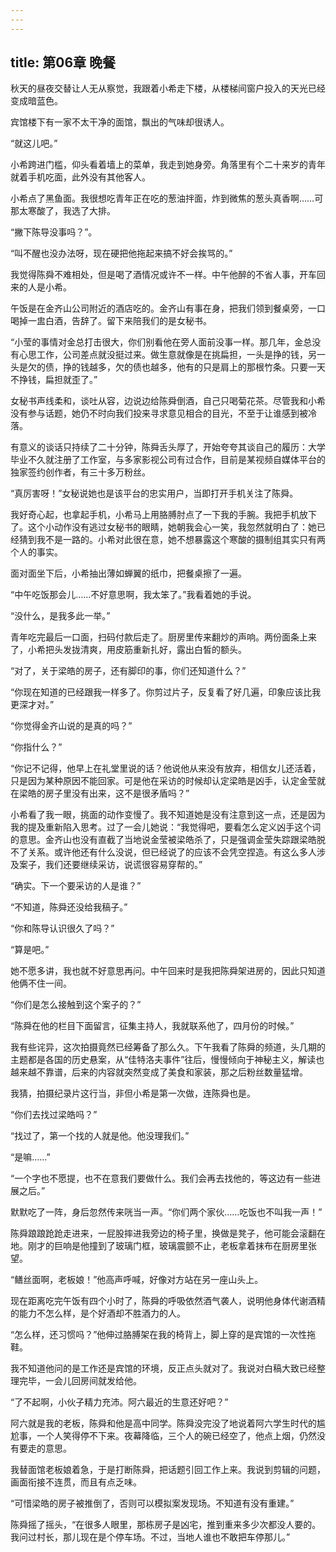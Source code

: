 ```yaml
---
---
---
```

title: 第06章 晚餐
---




秋天的昼夜交替让人无从察觉，我跟着小希走下楼，从楼梯间窗户投入的天光已经变成暗蓝色。

宾馆楼下有一家不太干净的面馆，飘出的气味却很诱人。

“就这儿吧。”

小希跨进门槛，仰头看着墙上的菜单，我走到她身旁。角落里有个二十来岁的青年就着手机吃面，此外没有其他客人。

小希点了黑鱼面。我很想吃青年正在吃的葱油拌面，炸到微焦的葱头真香啊……可那太寒酸了，我选了大排。

“撇下陈导没事吗？”。

“叫不醒也没办法呀，现在硬把他拖起来搞不好会挨骂的。”

我觉得陈舜不难相处，但是喝了酒情况或许不一样。中午他醉的不省人事，开车回来的人是小希。

午饭是在金齐山公司附近的酒店吃的。金齐山有事在身，把我们领到餐桌旁，一口喝掉一盅白酒，告辞了。留下来陪我们的是女秘书。

“小莹的事情对金总打击很大，你们别看他在旁人面前没事一样。那几年，金总没有心思工作，公司差点就没挺过来。做生意就像是在挑扁担，一头是挣的钱，另一头是欠的债，挣的钱越多，欠的债也越多，他有的只是肩上的那根竹条。只要一天不挣钱，扁担就歪了。”

女秘书声线柔和，谈吐从容，边说边给陈舜倒酒，自己只喝菊花茶。尽管我和小希没有参与话题，她仍不时向我们投来寻求意见相合的目光，不至于让谁感到被冷落。

有意义的谈话只持续了二十分钟，陈舜舌头厚了，开始夸夸其谈自己的履历：大学毕业不久就注册了工作室，与多家影视公司有过合作，目前是某视频自媒体平台的独家签约创作者，有三十多万粉丝。

“真厉害呀！”女秘说她也是该平台的忠实用户，当即打开手机关注了陈舜。

我好奇心起，也拿起手机，小希马上用胳膊肘点了一下我的手腕。我把手机放下了。这个小动作没有逃过女秘书的眼睛，她朝我会心一笑，我忽然就明白了：她已经猜到我不是一路的。小希对此很在意，她不想暴露这个寒酸的摄制组其实只有两个人的事实。

面对面坐下后，小希抽出薄如蝉翼的纸巾，把餐桌擦了一遍。

“中午吃饭那会儿……不好意思啊，我太笨了。”我看着她的手说。

“没什么，是我多此一举。”

青年吃完最后一口面，扫码付款后走了。厨房里传来翻炒的声响。两份面条上来了，小希把头发拢清爽，用皮筋重新扎好，露出白皙的额头。

“对了，关于梁皓的房子，还有脚印的事，你们还知道什么？”

“你现在知道的已经跟我一样多了。你剪过片子，反复看了好几遍，印象应该比我更深才对。”

“你觉得金齐山说的是真的吗？”

“你指什么？”

“你记不记得，他早上在礼堂里说的话？他说他从来没有放弃，相信女儿还活着，只是因为某种原因不能回家。可是他在采访的时候却认定梁皓是凶手，认定金莹就在梁皓的房子里没有出来，这不是很矛盾吗？”

小希看了我一眼，挑面的动作变慢了。我不知道她是没有注意到这一点，还是因为我的提及重新陷入思考。过了一会儿她说：“我觉得吧，要看怎么定义凶手这个词的意思。金齐山也没有直截了当地说金莹被梁皓杀了，只是强调金莹失踪跟梁皓脱不了关系。或许他还有什么没说，但已经说了的应该不会凭空捏造。有这么多人涉及案子，我们还要继续采访，说谎很容易穿帮的。”

“确实。下一个要采访的人是谁？”

“不知道，陈舜还没给我稿子。”

“你和陈导认识很久了吗？”

“算是吧。”

她不愿多讲，我也就不好意思再问。中午回来时是我把陈舜架进房的，因此只知道他俩不住一间。

“你们是怎么接触到这个案子的？”

“陈舜在他的栏目下面留言，征集主持人，我就联系他了，四月份的时候。”

我有些诧异，这次拍摄竟然已经筹备了那么久。下午我看了陈舜的频道，头几期的主题都是各国的历史悬案，从“佳特洛夫事件”往后，慢慢倾向于神秘主义，解读也越来越不靠谱，后来的内容就突然变成了美食和家装，那之后粉丝数量猛增。

我猜，拍摄纪录片这行当，非但小希是第一次做，连陈舜也是。

“你们去找过梁皓吗？”

“找过了，第一个找的人就是他。他没理我们。”

“是嘛……”

“一个字也不愿提，也不在意我们要做什么。我们会再去找他的，等这边有一些进展之后。”

默默吃了一阵，身后忽然传来咣当一声。“你们两个家伙……吃饭也不叫我一声！”

陈舜踉踉跄跄走进来，一屁股摔进我旁边的椅子里，换做是凳子，他可能会滚翻在地。刚才的巨响是他撞到了玻璃门框，玻璃震颤不止，老板拿着抹布在厨房里张望。

“鳝丝面啊，老板娘！”他高声呼喊，好像对方站在另一座山头上。

现在距离吃完午饭有四个小时了，陈舜的呼吸依然酒气袭人，说明他身体代谢酒精的能力不怎么样，是个好酒却不胜酒力的人。

“怎么样，还习惯吗？”他伸过胳膊架在我的椅背上，脚上穿的是宾馆的一次性拖鞋。

我不知道他问的是工作还是宾馆的环境，反正点头就对了。我说对白稿大致已经整理完毕，一会儿回房间就发给他。

“了不起啊，小伙子精力充沛。阿六最近的生意还好吧？”

阿六就是我的老板，陈舜和他是高中同学。陈舜没完没了地说着阿六学生时代的尴尬事，一个人笑得停不下来。夜幕降临，三个人的碗已经空了，他点上烟，仍然没有要走的意思。

我替面馆老板娘着急，于是打断陈舜，把话题引回工作上来。我说到剪辑的问题，画面衔接不连贯，而且有点乏味。

“可惜梁皓的房子被推倒了，否则可以模拟案发现场。不知道有没有重建。”

陈舜摇了摇头，“在很多人眼里，那栋房子是凶宅，推到重来多少次都没人要的。我问过村长，那儿现在是个停车场。不过，当地人谁也不敢把车停那儿。”